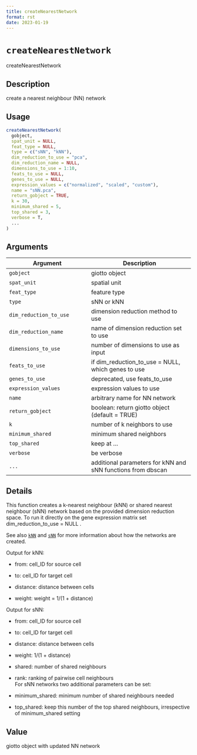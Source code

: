 ```yaml
--- 
title: createNearestNetwork 
format: rst 
date: 2023-01-19 
--- 
```

# `createNearestNetwork`

createNearestNetwork


## Description

create a nearest neighbour (NN) network


## Usage

```r
createNearestNetwork(
  gobject,
  spat_unit = NULL,
  feat_type = NULL,
  type = c("sNN", "kNN"),
  dim_reduction_to_use = "pca",
  dim_reduction_name = NULL,
  dimensions_to_use = 1:10,
  feats_to_use = NULL,
  genes_to_use = NULL,
  expression_values = c("normalized", "scaled", "custom"),
  name = "sNN.pca",
  return_gobject = TRUE,
  k = 30,
  minimum_shared = 5,
  top_shared = 3,
  verbose = T,
  ...
)
```


## Arguments

Argument      |Description
------------- |----------------
`gobject`     |     giotto object
`spat_unit`     |     spatial unit
`feat_type`     |     feature type
`type`     |     sNN or kNN
`dim_reduction_to_use`     |     dimension reduction method to use
`dim_reduction_name`     |     name of dimension reduction set to use
`dimensions_to_use`     |     number of dimensions to use as input
`feats_to_use`     |     if dim_reduction_to_use = NULL, which genes to use
`genes_to_use`     |     deprecated, use feats_to_use
`expression_values`     |     expression values to use
`name`     |     arbitrary name for NN network
`return_gobject`     |     boolean: return giotto object (default = TRUE)
`k`     |     number of k neighbors to use
`minimum_shared`     |     minimum shared neighbors
`top_shared`     |     keep at ...
`verbose`     |     be verbose
`...`     |     additional parameters for kNN and sNN functions from dbscan


## Details

This function creates a k-nearest neighbour (kNN) or shared nearest neighbour (sNN) network
 based on the provided dimension reduction space. To run it directly on the gene expression matrix
 set dim_reduction_to_use = NULL .
 
 See also [`kNN`](#knn) and [`sNN`](#snn) for more information about
 how the networks are created.
 
 Output for kNN:
   

*  from:  cell_ID for source cell   

*  to:  cell_ID for target cell   

*  distance:  distance between cells   

*  weight:  weight = 1/(1 + distance)  
 
 Output for sNN:
   

*  from:  cell_ID for source cell   

*  to:  cell_ID for target cell   

*  distance:  distance between cells   

*  weight:  1/(1 + distance)   

*  shared:  number of shared neighbours   

*  rank:  ranking of pairwise cell neighbours  
 For sNN networks two additional parameters can be set:
   

*  minimum_shared:  minimum number of shared neighbours needed   

*  top_shared:  keep this number of the top shared neighbours, irrespective of minimum_shared setting


## Value

giotto object with updated NN network



